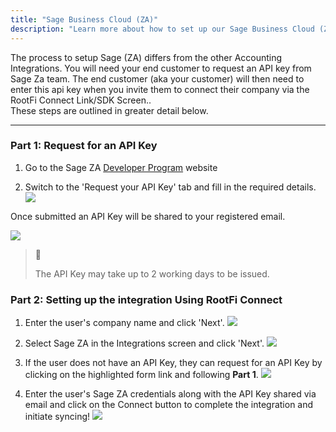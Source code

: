 ```yaml
---
title: "Sage Business Cloud (ZA)"
description: "Learn more about how to set up our Sage Business Cloud (ZA) integration."
---
```


The process to setup Sage (ZA) differs from the other Accounting Integrations. You will need your end customer to request an API key from Sage Za team. The end customer (aka your customer) will then need to enter this api key when you invite them to connect their company via the RootFi Connect Link/SDK Screen..  
These steps are outlined in greater detail below.

  
---

### Part 1: Request for an API Key

  
1. Go to the Sage ZA [Developer Program](https://accounting.sageone.co.za/Marketing/DeveloperProgram.aspx) website

  
1. Switch to the 'Request your API Key' tab and fill in the required details.
![](/images/e1efdce-image.png) 

  
Once submitted an API Key will be shared to your registered email.

![](/images/bcc09cc-apikey_sample.png) 

  
> 📘
> 
> The API Key may take up to 2 working days to be issued.

  
### Part 2: Setting up the integration Using RootFi Connect

  
1. Enter the user's company name and click 'Next'.
![](/images/1b6dcdb-image.png) 

  
1. Select Sage ZA in the Integrations screen and click 'Next'.
![](/images/d3e2b77-image.png) 

  
1. If the user does not have an API Key, they can request for an API Key by clicking on the highlighted form link and following **Part 1**.
![](/images/889a6f6-image.png) 

  
1. Enter the user's Sage ZA credentials along with the API Key shared via email and click on the Connect button to complete the integration and initiate syncing!
![](/images/d15a673-Screenshot_2023-01-13_112647.png)